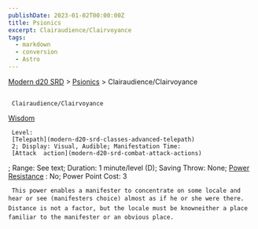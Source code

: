 ```yaml
---
publishDate: 2023-01-02T00:00:00Z
title: Psionics
excerpt: Clairaudience/Clairvoyance
tags:
  - markdown
  - conversion
  - Astro
---
```


[Modern d20 SRD](/#modernD20) >
[Psionics](modern-d20-srd-psionics-index) > Clairaudience/Clairvoyance

##

     Clairaudience/Clairvoyance

[Wisdom](modern-d20-srd-basics-ability-scores)

     Level:
     [Telepath](modern-d20-srd-classes-advanced-telepath)
     2; Display: Visual, Audible; Manifestation Time:
     [Attack  action](modern-d20-srd-combat-attack-actions)
; Range: See text; Duration: 1 minute/level (D); Saving Throw: None;
[Power Resistance](modern-d20-srd-special-abilities-power-resistance)
: No; Power Point Cost: 3

     This power enables a manifester to concentrate on some locale and hear or see (manifesters choice) almost as if he or she were there. Distance is not a factor, but the locale must be knowneither a place familiar to the manifester or an obvious place.
